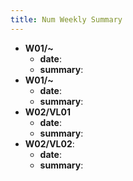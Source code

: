 ```yaml
---
title: Num Weekly Summary
---
```


* **W01/~**
  * **date**: 
  * **summary**: 
* **W01/~**
  * **date**:
  * **summary**:
* **W02/VL01**
  * **date**:
  * **summary**:
* **W02/VL02**:
  * **date**:
  * **summary**: